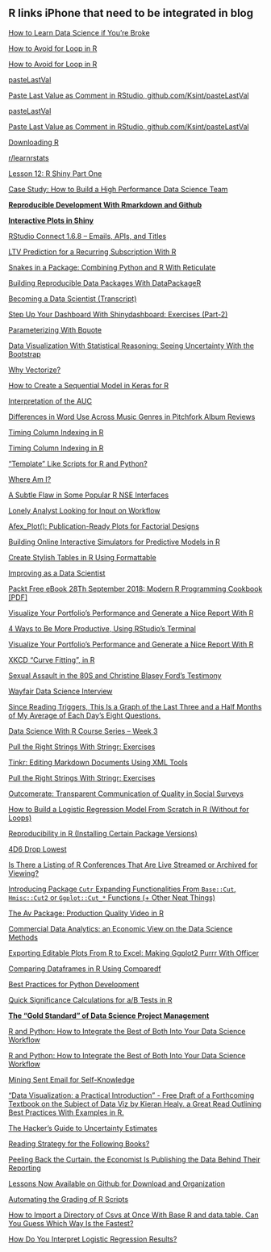 ## R links iPhone that need to be integrated in blog


[How to Learn Data Science if You’re Broke](https://medium.com/@harrisonjansma/how-to-learn-data-science-if-youre-broke-7ecc408b53c7?sk=4df4875d7a4b02be378af9d21503d5c2)


[How to Avoid for Loop in R](https://www.r-bloggers.com/how-to-avoid-for-loop-in-r/)


[How to Avoid for Loop in R](https://www.r-bloggers.com/how-to-avoid-for-loop-in-r/)


[pasteLastVal](http://github.com/ksint/pasteLastVal)


[Paste Last Value as Comment in RStudio, github.com/Ksint/pasteLastVal](https://www.reddit.com/r/rstats/comments/9go4ze/paste_last_value_as_comment_in_rstudio/?st=JM6UJ6K3&sh=307d839d)


[pasteLastVal](http://github.com/ksint/pasteLastVal)


[Paste Last Value as Comment in RStudio, github.com/Ksint/pasteLastVal](https://www.reddit.com/r/rstats/comments/9go4ze/paste_last_value_as_comment_in_rstudio/?st=JM6UJ6K3&sh=307d839d)


[Downloading R](https://www.reddit.com/r/learnrstats/comments/98c2kc/lesson_0_downloading_r_rstudio_packages/?st=JM97XQ4F&sh=be24c837)


[r/learnrstats](https://www.reddit.com/r/learnrstats/)


[Lesson 12: R Shiny Part One](https://www.reddit.com/r/learnrstats/comments/9hbleb/lesson_12_r_shiny_part_one_a_first_look/?st=JMA1VJVS&sh=4fba89c8)


[Case Study: How to Build a High Performance Data Science Team](https://www.r-bloggers.com/case-study-how-to-build-a-high-performance-data-science-team/)


**[Reproducible Development With Rmarkdown and Github](https://www.r-bloggers.com/reproducible-development-with-rmarkdown-and-github/)**


**[Interactive Plots in Shiny](https://www.r-bloggers.com/interactive-plots-in-shiny/)**


[RStudio Connect 1.6.8 – Emails, APIs, and Titles](https://www.r-bloggers.com/rstudio-connect-1-6-8-emails-apis-and-titles/)


[LTV Prediction for a Recurring Subscription With R](https://www.r-bloggers.com/ltv-prediction-for-a-recurring-subscription-with-r/)


[Snakes in a Package: Combining Python and R With Reticulate](https://www.r-bloggers.com/snakes-in-a-package-combining-python-and-r-with-reticulate/)


[Building Reproducible Data Packages With DataPackageR](https://www.r-bloggers.com/building-reproducible-data-packages-with-datapackager/)


[Becoming a Data Scientist (Transcript)](https://www.r-bloggers.com/becoming-a-data-scientist-transcript/)


[Step Up Your Dashboard With Shinydashboard: Exercises (Part-2)](https://www.r-bloggers.com/step-up-your-dashboard-with-shinydashboard-exercises-part-2/)


[Parameterizing With Bquote](https://www.r-bloggers.com/parameterizing-with-bquote/)


[Data Visualization With Statistical Reasoning: Seeing Uncertainty With the Bootstrap](https://www.r-bloggers.com/data-visualization-with-statistical-reasoning-seeing-uncertainty-with-the-bootstrap/)


[Why Vectorize?](https://www.r-bloggers.com/why-vectorize/)


[How to Create a Sequential Model in Keras for R](https://www.r-bloggers.com/how-to-create-a-sequential-model-in-keras-for-r/)


[Interpretation of the AUC](https://www.r-bloggers.com/interpretation-of-the-auc/)


[Differences in Word Use Across Music Genres in Pitchfork Album Reviews](https://www.r-bloggers.com/differences-in-word-use-across-music-genres-in-pitchfork-album-reviews/)


[Timing Column Indexing in R](https://www.r-bloggers.com/timing-column-indexing-in-r/)


[Timing Column Indexing in R](https://www.r-bloggers.com/timing-column-indexing-in-r/)


["Template" Like Scripts for R and Python?](https://www.reddit.com/r/datascience/comments/9i1we3/template_like_scripts_for_r_and_python/?st=JME0GPNR&sh=454005f9)


[Where Am I?](https://www.r-bloggers.com/where-am-i/)


[A Subtle Flaw in Some Popular R NSE Interfaces](https://www.r-bloggers.com/a-subtle-flaw-in-some-popular-r-nse-interfaces/)


[Lonely Analyst Looking for Input on Workflow](https://www.reddit.com/r/rstats/comments/9igq2f/lonely_analyst_looking_for_input_on_workflow/?st=JMGRY5EV&sh=93d247b7)


[Afex_Plot(): Publication-Ready Plots for Factorial Designs](https://www.r-bloggers.com/afex_plot-publication-ready-plots-for-factorial-designs/)


[Building Online Interactive Simulators for Predictive Models in R](https://www.r-bloggers.com/building-online-interactive-simulators-for-predictive-models-in-r/)


[Create Stylish Tables in R Using Formattable](https://www.r-bloggers.com/create-stylish-tables-in-r-using-formattable/)


[Improving as a Data Scientist](https://www.reddit.com/r/datascience/comments/9itouq/improving_as_a_data_scientist/?st=JMIDPIOL&sh=504cb751)


[](calshow:559854000)


[Packt Free eBook 28Th September 2018: Modern R Programming Cookbook [PDF]](https://www.reddit.com/r/Packt/comments/9jl2be/packt_free_ebook_28th_september_2018_modern_r/?st=JMM1HB0Y&sh=ce08a7ab)


[Visualize Your Portfolio’s Performance and Generate a Nice Report With R](https://www.reddit.com/r/rstats/comments/9jnc7f/visualize_your_portfolios_performance_and/?st=JMM7GSD6&sh=0d1aff72)


[4 Ways to Be More Productive, Using RStudio’s Terminal](https://www.r-bloggers.com/4-ways-to-be-more-productive-using-rstudios-terminal/)


[Visualize Your Portfolio’s Performance and Generate a Nice Report With R](https://www.r-bloggers.com/visualize-your-portfolios-performance-and-generate-a-nice-report-with-r/)


[XKCD "Curve Fitting", in R](https://www.r-bloggers.com/xkcd-curve-fitting-in-r/)


[Sexual Assault in the 80S and Christine Blasey Ford’s Testimony](https://www.r-bloggers.com/sexual-assault-in-the-80s-and-christine-blasey-fords-testimony/)


[Wayfair Data Science Interview](https://www.reddit.com/r/datascience/comments/9k3wnw/wayfair_data_science_interview/?st=JMOU15SF&sh=37970fae)


[Since Reading Triggers, This Is a Graph of the Last Three and a Half Months of My Average of Each Day's Eight Questions.](https://www.reddit.com/r/Cortex/comments/9k83ja/since_reading_triggers_this_is_a_graph_of_the/?st=JMPCJ2JW&sh=a147a682)


[Data Science With R Course Series – Week 3](https://www.r-bloggers.com/data-science-with-r-course-series-week-3/)


[Pull the Right Strings With Stringr: Exercises](https://www.r-bloggers.com/pull-the-right-strings-with-stringr-exercises/)


[Tinkr: Editing Markdown Documents Using XML Tools](https://www.r-bloggers.com/tinkr-editing-markdown-documents-using-xml-tools/)


[Pull the Right Strings With Stringr: Exercises](https://www.r-bloggers.com/pull-the-right-strings-with-stringr-exercises/)


[Outcomerate: Transparent Communication of Quality in Social Surveys](https://www.r-bloggers.com/outcomerate-transparent-communication-of-quality-in-social-surveys/)


[How to Build a Logistic Regression Model From Scratch in R (Without for Loops)](https://www.reddit.com/r/rstats/comments/9kpx2n/how_to_build_a_logistic_regression_model_from/?st=JMRX1LI2&sh=5b22fa71)


[Reproducibility in R (Installing Certain Package Versions)](https://www.reddit.com/r/Rlanguage/comments/9kvzjn/reproducibility_in_r_installing_certain_package/?st=JMSIOP50&sh=7526cdd9)


[4D6 Drop Lowest](https://anydice.com/articles/4d6-drop-lowest/)


[Is There a Listing of R Conferences That Are Live Streamed or Archived for Viewing?](https://www.reddit.com/r/rstats/comments/9lpn87/is_there_a_listing_of_r_conferences_that_are_live/?st=JMWRHYOY&sh=d466b1b3)


[Introducing Package `Cutr` Expanding Functionalities From `Base::Cut`, `Hmisc::Cut2` or `Ggplot::Cut_*` Functions (+ Other Neat Things)](https://www.reddit.com/r/rstats/comments/9lv41o/introducing_package_cutr_expanding/?st=JMXEEHLH&sh=00d2abac)


[The Av Package: Production Quality Video in R](https://www.r-bloggers.com/the-av-package-production-quality-video-in-r/)


[Commercial Data Analytics: an Economic View on the Data Science Methods](https://www.r-bloggers.com/commercial-data-analytics-an-economic-view-on-the-data-science-methods/)


[Exporting Editable Plots From R to Excel: Making Ggplot2 Purrr With Officer](https://www.r-bloggers.com/exporting-editable-plots-from-r-to-excel-making-ggplot2-purrr-with-officer/)


[Comparing Dataframes in R Using Comparedf](https://www.r-bloggers.com/comparing-dataframes-in-r-using-comparedf/)


[Best Practices for Python Development](https://www.reddit.com/r/Python/comments/9lwraj/best_practices_for_python_development/?st=JMXWZ39R&sh=985abf03)


[Quick Significance Calculations for a/B Tests in R](https://www.r-bloggers.com/quick-significance-calculations-for-a-b-tests-in-r/)


__[The “Gold Standard” of Data Science Project Management](https://www.r-bloggers.com/the-gold-standard-of-data-science-project-management/)__


[R and Python: How to Integrate the Best of Both Into Your Data Science Workflow](https://www.r-bloggers.com/r-and-python-how-to-integrate-the-best-of-both-into-your-data-science-workflow/)


[R and Python: How to Integrate the Best of Both Into Your Data Science Workflow](https://www.r-bloggers.com/r-and-python-how-to-integrate-the-best-of-both-into-your-data-science-workflow/)


[Mining Sent Email for Self-Knowledge](https://www.r-bloggers.com/mining-sent-email-for-self-knowledge/)


["Data Visualization: a Practical Introduction" - Free Draft of a Forthcoming Textbook on the Subject of Data Viz by Kieran Healy. a Great Read Outlining Best Practices With Examples in R.](https://www.reddit.com/r/datascience/comments/9ml4cx/data_visualization_a_practical_introduction_free/?st=JN16SLDW&sh=24e88b63)


[The Hacker's Guide to Uncertainty Estimates](https://erikbern.com/2018/10/08/the-hackers-guide-to-uncertainty-estimates.html)


[Reading Strategy for the Following Books?](https://www.reddit.com/r/datascience/comments/9n3et9/reading_strategy_for_the_following_books/?st=JN40V77E&sh=2c98b095)


[Peeling Back the Curtain. the Economist Is Publishing the Data Behind Their Reporting](https://www.reddit.com/r/datascience/comments/9ni996/peeling_back_the_curtain_the_economist_is/?st=JN5ZOJMT&sh=8ef93a4c)


[Lessons Now Available on Github for Download and Organization](https://www.reddit.com/r/learnrstats/comments/9nvpo3/lessons_now_available_on_github_for_download_and/?st=JN80OP9Y&sh=fe2e8314)


[Automating the Grading of R Scripts](https://www.reddit.com/r/rstats/comments/9o4k75/automating_the_grading_of_r_scripts/?st=JN986OF3&sh=e0b46c0b)


[How to Import a Directory of Csvs at Once With Base R and data.table. Can You Guess Which Way Is the Fastest?](https://www.r-bloggers.com/how-to-import-a-directory-of-csvs-at-once-with-base-r-and-data-table-can-you-guess-which-way-is-the-fastest/)


[How Do You Interpret Logistic Regression Results?](https://www.reddit.com/r/statistics/comments/9qf9c1/how_do_you_interpret_logistic_regression_results/?st=JNKPLI4Z&sh=aaee1520)


